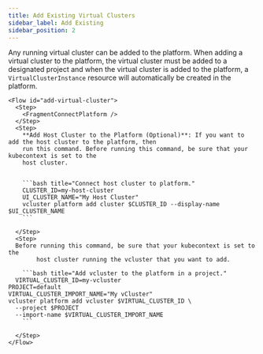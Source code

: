 ```yaml
---
title: Add Existing Virtual Clusters
sidebar_label: Add Existing
sidebar_position: 2
---
```





Any running virtual cluster can be added to the platform. When adding a virtual cluster to the platform, the virtual cluster must be added to a designated project and when the virtual 
cluster is added to the platform, a `VirtualClusterInstance` resource will automatically be created in the platform.


    <Flow id="add-virtual-cluster">
      <Step>
        <FragmentConnectPlatform />
      </Step>
      <Step>
        **Add Host Cluster to the Platform (Optional)**: If you want to add the host cluster to the platform, then 
        run this command. Before running this command, be sure that your kubecontext is set to the 
        host cluster.
        
        
        ```bash title="Connect host cluster to platform."
        CLUSTER_ID=my-host-cluster
        UI_CLUSTER_NAME="My Host Cluster"
        vcluster platform add cluster $CLUSTER_ID --display-name $UI_CLUSTER_NAME
        ```

      </Step>
      <Step> 
      Before running this command, be sure that your kubecontext is set to the 
            host cluster running the vcluster that you want to add.

        ```bash title="Add vcluster to the platform in a project."
      VIRTUAL_CLUSTER_ID=my-vcluster
    PROJECT=default
    VIRTUAL_CLUSTER_IMPORT_NAME="My vCluster"
    vcluster platform add vcluster $VIRTUAL_CLUSTER_ID \
      --project $PROJECT
      --import-name $VIRTUAL_CLUSTER_IMPORT_NAME
        ```

      </Step>
    </Flow>


